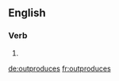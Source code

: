 ==English==

===Verb===
{{head|en|verb form}}

# {{en-third-person singular of|outproduce}}

[[de:outproduces]]
[[fr:outproduces]]